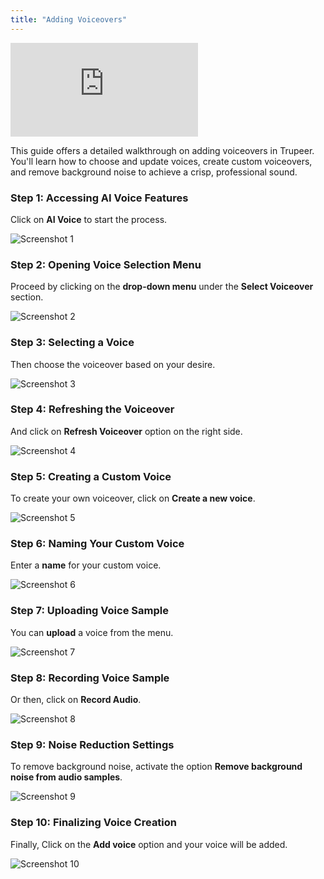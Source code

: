 ```yaml
---
title: "Adding Voiceovers"
---
```


<iframe
  src="https://app.trupeer.ai/embed?slug=8o6wE1"
  className="w-full aspect-video rounded-lg overflow-hidden"
  frameborder="0"
  allowfullscreen="true"
></iframe>

This guide offers a detailed walkthrough on adding voiceovers in Trupeer. You'll learn how to choose and update voices, create custom voiceovers, and remove background noise to achieve a crisp, professional sound.

### Step 1: Accessing AI Voice Features

Click on **AI Voice** to start the process.

![Screenshot 1](images/adding-voiceovers/image1.jpg)

### Step 2: Opening Voice Selection Menu

Proceed by clicking on the **drop-down menu** under the **Select Voiceover** section.

![Screenshot 2](images/adding-voiceovers/image2.jpg)

### Step 3: Selecting a Voice

Then choose the voiceover based on your desire.

![Screenshot 3](images/adding-voiceovers/image3.jpg)

### Step 4: Refreshing the Voiceover

And click on **Refresh Voiceover** option on the right side.

![Screenshot 4](images/adding-voiceovers/image4.jpg)

### Step 5: Creating a Custom Voice

To create your own voiceover, click on **Create a new voice**.

![Screenshot 5](images/adding-voiceovers/image5.jpg)

### Step 6: Naming Your Custom Voice

Enter a **name** for your custom voice.

![Screenshot 6](images/adding-voiceovers/image6.jpg)

### Step 7: Uploading Voice Sample

You can **upload** a voice from the menu.

![Screenshot 7](images/adding-voiceovers/image7.jpg)

### Step 8: Recording Voice Sample

Or then, click on **Record Audio**.

![Screenshot 8](images/adding-voiceovers/image8.jpg)

### Step 9: Noise Reduction Settings

To remove background noise, activate the option **Remove background noise from audio samples**.

![Screenshot 9](images/adding-voiceovers/image9.jpg)

### Step 10: Finalizing Voice Creation

Finally, Click on the **Add voice** option and your voice will be added.

![Screenshot 10](images/adding-voiceovers/image10.jpg)
